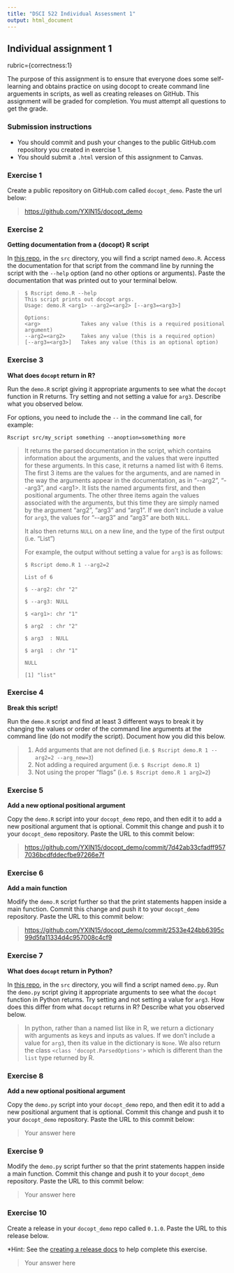 ```yaml
---
title: "DSCI 522 Individual Assessment 1"
output: html_document
---
```


## Individual assignment 1

rubric={correctness:1}

The purpose of this assignment is to ensure that everyone does some self-learning and obtains practice on using docopt to create command line arguements in scripts, as well as creating releases on GitHub. This assignment will be graded for completion. You must attempt all questions to get the grade.

### Submission instructions

-   You should commit and push your changes to the public GitHub.com repository you created in exercise 1.
-   You should submit a `.html` version of this assignment to Canvas.

### Exercise 1

Create a public repository on GitHub.com called `docopt_demo`. Paste the url below:

> <https://github.com/YXIN15/docopt_demo>

### Exercise 2

**Getting documentation from a {docopt} R script**

In [this repo](https://github.ubc.ca/MDS-2022-23/DSCI_522_dsci-workflows_students), in the `src` directory, you will find a script named `demo.R`. Access the documentation for that script from the command line by running the script with the `--help` option (and no other options or arguments). Paste the documentation that was printed out to your terminal below.

>     $ Rscript demo.R --help
>     This script prints out docopt args.
>     Usage: demo.R <arg1> --arg2=<arg2> [--arg3=<arg3>]
>
>     Options:
>     <arg>             Takes any value (this is a required positional argument)
>     --arg2=<arg2>     Takes any value (this is a required option)
>     [--arg3=<arg3>]   Takes any value (this is an optional option) 

### Exercise 3

**What does `docopt` return in R?**

Run the `demo.R` script giving it appropriate arguments to see what the `docopt` function in R returns. Try setting and not setting a value for `arg3`. Describe what you observed below.

For options, you need to include the `--` in the command line call, for example:

    Rscript src/my_script something --anoption=something more

> It returns the parsed documentation in the script, which contains information about the arguments, and the values that were inputted for these arguments. In this case, it returns a named list with 6 items. The first 3 items are the values for the arguments, and are named in the way the arguments appear in the documentation, as in "\--arg2", "\--arg3", and \<arg1\>. It lists the named arguments first, and then positional arguments. The other three items again the values associated with the arguments, but this time they are simply named by the argument "arg2", "arg3" and "arg1". If we don't include a value for `arg3`, the values for "\--arg3" and "arg3" are both `NULL`.
>
> It also then returns `NULL` on a new line, and the type of the first output (i.e. "List")
>
> For example, the output without setting a value for `arg3` is as follows:
>
> `$ Rscript demo.R 1 --arg2=2`
>
> `List of 6`
>
> `$ --arg2: chr "2"`
>
> `$ --arg3: NULL`
>
> `$ <arg1>: chr "1"`
>
> `$ arg2  : chr "2"`
>
> `$ arg3  : NULL`
>
> `$ arg1  : chr "1"`
>
> `NULL`
>
> `[1] "list"`

### Exercise 4

**Break this script!**

Run the `demo.R` script and find at least 3 different ways to break it by changing the values or order of the command line arguments at the command line (do not modify the script). Document how you did this below.

> 1.  Add arguments that are not defined (i.e. `$ Rscript demo.R 1 --arg2=2 --arg_new=3`)
> 2.  Not adding a required argument (i.e. `$ Rscript demo.R 1`)
> 3.  Not using the proper "flags" (i.e. `$ Rscript demo.R 1 arg2=2`)

### Exercise 5

**Add a new optional positional argument**

Copy the `demo.R` script into your `docopt_demo` repo, and then edit it to add a new positional argument that is optional. Commit this change and push it to your `docopt_demo` repository. Paste the URL to this commit below:

> <https://github.com/YXIN15/docopt_demo/commit/7d42ab33cfadff9577036bcdfddecfbe97266e7f>

### Exercise 6

**Add a main function**

Modify the `demo.R` script further so that the print statements happen inside a main function. Commit this change and push it to your `docopt_demo` repository. Paste the URL to this commit below:

> <https://github.com/YXIN15/docopt_demo/commit/2533e424bb6395c99d5fa11334d4c957008c4cf9>

### Exercise 7

**What does `docopt` return in Python?**

In [this repo](https://github.ubc.ca/MDS-2022-23/DSCI_522_dsci-workflows_students), in the `src` directory, you will find a script named `demo.py`. Run the `demo.py` script giving it appropriate arguments to see what the `docopt` function in Python returns. Try setting and not setting a value for `arg3`. How does this differ from what `docopt` returns in R? Describe what you observed below.

> In python, rather than a named list like in R, we return a dictionary with arguments as keys and inputs as values. If we don't include a value for `arg3`, then its value in the dictionary is `None`. We also return the class `<class 'docopt.ParsedOptions'>` which is different than the `list` type returned by R.

### Exercise 8

**Add a new optional positional argument**

Copy the `demo.py` script into your `docopt_demo` repo, and then edit it to add a new positional argument that is optional. Commit this change and push it to your `docopt_demo` repository. Paste the URL to this commit below:

> Your answer here

### Exercise 9

Modify the `demo.py` script further so that the print statements happen inside a main function. Commit this change and push it to your `docopt_demo` repository. Paste the URL to this commit below:

> Your answer here

### Exercise 10

Create a release in your `docopt_demo` repo called `0.1.0`. Paste the URL to this release below.

\*Hint: See the [creating a release docs](https://docs.github.com/en/free-pro-team@latest/github/administering-a-repository/managing-releases-in-a-repository#creating-a-release) to help complete this exercise.

> Your answer here
